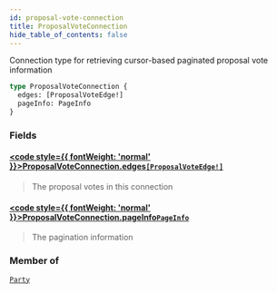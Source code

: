```yaml
---
id: proposal-vote-connection
title: ProposalVoteConnection
hide_table_of_contents: false
---
```








Connection type for retrieving cursor-based paginated proposal vote information

```graphql
type ProposalVoteConnection {
  edges: [ProposalVoteEdge!]
  pageInfo: PageInfo
}
```


### Fields

#### [<code style={{ fontWeight: 'normal' }}>ProposalVoteConnection.<b>edges</b></code>](#)<Bullet />[`[ProposalVoteEdge!]`](/docs/testnet/graphql/objects/proposal-vote-edge) <Badge class="secondary" text="list"/> <Badge class="secondary" text="object"/>
> The proposal votes in this connection
> 

#### [<code style={{ fontWeight: 'normal' }}>ProposalVoteConnection.<b>pageInfo</b></code>](#)<Bullet />[`PageInfo`](/docs/testnet/graphql/objects/page-info) <Badge class="secondary" text="object"/>
> The pagination information
> 



### Member of

[`Party`](/docs/testnet/graphql/objects/party)  <Badge class="secondary" text="object"/>



